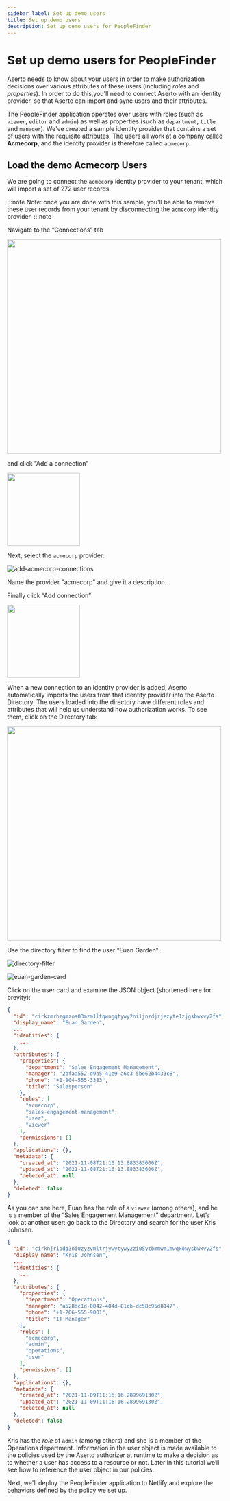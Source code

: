 ```yaml
---
sidebar_label: Set up demo users
title: Set up demo users
description: Set up demo users for PeopleFinder
---
```


# Set up demo users for PeopleFinder

Aserto needs to know about your users in order to make authorization decisions over
various attributes of these users (including _roles_ and _properties_). In order to do this,you'll need to connect Aserto with an identity provider, so that Aserto can import and sync users and their attributes.

The PeopleFinder application operates over users with roles (such as `viewer`, `editor` and `admin`) as well as properties (such as `department`, `title` and `manager`). We've created a sample identity provider that contains a set of users with the requisite attributes. The users all work at a company called **Acmecorp**, and the identity provider is therefore called `acmecorp`.

## Load the demo Acmecorp Users

We are going to connect the `acmecorp` identity provider to your tenant, which will import a set of 272 user records.

:::note
Note: once you are done with this sample, you'll be able to remove these user
records from your tenant by disconnecting the `acmecorp` identity provider.
:::note

Navigate to the “Connections” tab

<img src="/getting-started-acmecorp/connections-tab.png" width="500px" />

and click “Add a connection”

<img
  src="/getting-started-acmecorp/add-a-connection-button.png"
  width="170px"
/>

Next, select the `acmecorp` provider:

![add-acmecorp-connections](/getting-started-acmecorp/add-acmecorp-connections.png)

Name the provider "acmecorp" and give it a description.

Finally click “Add connection”

<img src="/getting-started-acmecorp/add-connection-button.png" width="170px" />

When a new connection to an identity provider is added, Aserto automatically imports the users from that identity provider into the Aserto Directory. The users loaded into the directory have different roles and attributes that will help us understand how authorization works. To see them, click on the Directory tab:

<img src="/getting-started-acmecorp/directory-tab.png" width="500px" />

Use the directory filter to find the user “Euan Garden”:

![directory-filter](/getting-started-acmecorp/directory-filter.png)

![euan-garden-card](/getting-started-acmecorp/euan-garden-card.png)

Click on the user card and examine the JSON object (shortened here for brevity):

```json
{
  "id": "cirkzmrhzgmzos03mzm1ltqwngqtywy2ni1jnzdjzjezyte1zjgsbwxvy2fs",
  "display_name": "Euan Garden",
  ...
  "identities": {
    ...
  },
  "attributes": {
    "properties": {
      "department": "Sales Engagement Management",
      "manager": "2bfaa552-d9a5-41e9-a6c3-5be62b4433c8",
      "phone": "+1-804-555-3383",
      "title": "Salesperson"
    },
    "roles": [
      "acmecorp",
      "sales-engagement-management",
      "user",
      "viewer"
    ],
    "permissions": []
  },
  "applications": {},
  "metadata": {
    "created_at": "2021-11-08T21:16:13.883383606Z",
    "updated_at": "2021-11-08T21:16:13.883383606Z",
    "deleted_at": null
  },
  "deleted": false
}
```

As you can see here, Euan has the role of a `viewer` (among others), and he is a member of the “Sales Engagement Management” department. Let’s look at another user: go back to the Directory and search for the user Kris Johnsen.

```json
{
  "id": "cirknjriodq3ni0zyzvmltrjywytywy2zi05ytbmmwm1mwqxowysbwxvy2fs",
  "display_name": "Kris Johnsen",
  ...
  "identities": {
    ...
  },
  "attributes": {
    "properties": {
      "department": "Operations",
      "manager": "a528dc1d-0042-484d-81cb-dc58c95d8147",
      "phone": "+1-206-555-9001",
      "title": "IT Manager"
    },
    "roles": [
      "acmecorp",
      "admin",
      "operations",
      "user"
    ],
    "permissions": []
  },
  "applications": {},
  "metadata": {
    "created_at": "2021-11-09T11:16:16.289969130Z",
    "updated_at": "2021-11-09T11:16:16.289969130Z",
    "deleted_at": null
  },
  "deleted": false
}
```

Kris has the _role_ of `admin` (among others) and she is a member of the Operations department. Information in the user object is made available to the policies used by the Aserto authorizer at runtime to make a decision as to whether a user has access to a resource or not. Later in this tutorial we’ll see how to reference the user object in our policies.

Next, we'll deploy the PeopleFinder application to Netlify and explore the behaviors defined by the policy we set up.
